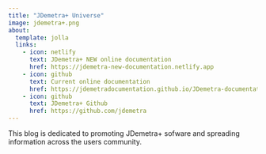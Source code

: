 ```yaml
---
title: "JDemetra+ Universe"
image: jdemetra+.png
about:
  template: jolla
  links:
    - icon: netlify
      text: JDemetra+ NEW online documentation
      href: https://jdemetra-new-documentation.netlify.app
    - icon: github
      text: Current online documentation
      href: https://jdemetradocumentation.github.io/JDemetra-documentation
    - icon: github
      text: JDemetra+ Github 
      href: https://github.com/jdemetra
---
```


This blog is dedicated to promoting JDemetra+ sofware and spreading information across the users community.

